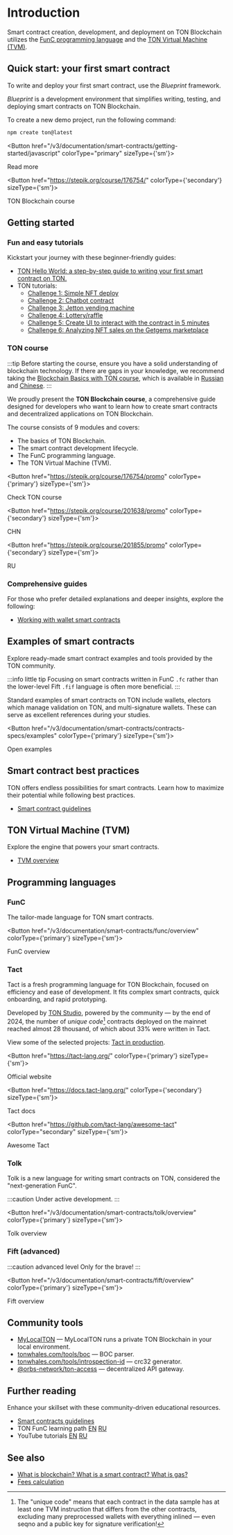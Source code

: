 
# Introduction

Smart contract creation, development, and deployment on TON Blockchain utilizes the [FunC programming language](/v3/documentation/smart-contracts/overview#-func) and the [TON Virtual Machine (TVM)](/v3/documentation/smart-contracts/overview#ton-virtual-machine-tvm).

## Quick start: your first smart contract

To write and deploy your first smart contract, use the *Blueprint* framework.

*Blueprint* is a development environment that simplifies writing, testing, and deploying smart contracts on TON Blockchain.

To create a new demo project, run the following command:

```bash
npm create ton@latest
```


<Button href="/v3/documentation/smart-contracts/getting-started/javascript" colorType="primary" sizeType={'sm'}>

Read more

</Button>


<Button href="https://stepik.org/course/176754/" colorType={'secondary'} sizeType={'sm'}>

TON Blockchain course

</Button>



## Getting started

### Fun and easy tutorials

Kickstart your journey with these beginner-friendly guides:
* [TON Hello World: a step-by-step guide to writing your first smart contract on TON.](https://helloworld.tonstudio.io/02-contract/)
* TON tutorials:
  - [Challenge 1: Simple NFT deploy](https://github.com/romanovichim/TONQuest1/)
  - [Challenge 2: Chatbot contract](https://github.com/romanovichim/TONQuest2/)
  - [Challenge 3: Jetton vending machine](https://github.com/romanovichim/TONQuest3/)
  - [Challenge 4: Lottery/raffle](https://github.com/romanovichim/TONQuest4/)
  - [Challenge 5: Create UI to interact with the contract in 5 minutes](https://github.com/romanovichim/TONQuest5/)
  - [Challenge 6: Analyzing NFT sales on the Getgems marketplace](https://github.com/romanovichim/TONQuest6/)

### TON course

:::tip
Before starting the course, ensure you have a solid understanding of blockchain technology. If there are gaps in your knowledge, we recommend taking the [Blockchain Basics with TON course](https://stepik.org/course/201294/promo), which is available in [Russian](https://stepik.org/course/202221/) and [Chinese](https://stepik.org/course/200976/).
:::

We proudly present the **TON Blockchain course**, a comprehensive guide designed for developers who want to learn how to create smart contracts and decentralized applications on TON Blockchain.

The course consists of 9 modules and covers:
- The basics of TON Blockchain.
- The smart contract development lifecycle.
- The FunC programming language.
- The TON Virtual Machine (TVM).

<Button href="https://stepik.org/course/176754/promo"
        colorType={'primary'} sizeType={'sm'}>

Check TON course

</Button>


<Button href="https://stepik.org/course/201638/promo"
        colorType={'secondary'} sizeType={'sm'}>

CHN

</Button>


<Button href="https://stepik.org/course/201855/promo"
        colorType={'secondary'} sizeType={'sm'}>

RU

</Button>


### Comprehensive guides

For those who prefer detailed explanations and deeper insights, explore the following:

* [Working with wallet smart contracts](/v3/guidelines/smart-contracts/howto/wallet)


## Examples of smart contracts

Explore ready-made smart contract examples and tools provided by the TON community.

:::info little tip
Focusing on smart contracts written in FunC `.fc` rather than the lower-level Fift `.fif` language is often more beneficial.
:::

Standard examples of smart contracts on TON include wallets, electors which manage validation on TON, and multi-signature wallets. These can serve as excellent references during your studies.

<Button href="/v3/documentation/smart-contracts/contracts-specs/examples" colorType={'primary'} sizeType={'sm'}>

Open examples

</Button>



## Smart contract best practices

TON offers endless possibilities for smart contracts. Learn how to maximize their potential while following best practices.

* [Smart contract guidelines](/v3/guidelines/smart-contracts/guidelines)

## TON Virtual Machine (TVM)

Explore the engine that powers your smart contracts.

* [TVM overview](/v3/documentation/tvm/tvm-overview)


## Programming languages

### FunC

The tailor-made language for TON smart contracts.


<Button href="/v3/documentation/smart-contracts/func/overview" colorType={'primary'} sizeType={'sm'}>

FunC overview

</Button>


### Tact

Tact is a fresh programming language for TON Blockchain, focused on efficiency and ease of development. It fits complex smart contracts, quick onboarding, and rapid prototyping.

Developed by [TON Studio](https://tonstudio.io), powered by the community — by the end of 2024, the number of _unique code_[^1] contracts deployed on the mainnet reached almost 28 thousand, of which about 33% were written in Tact.

View some of the selected projects: [Tact in production](https://github.com/tact-lang/awesome-tact#tact-in-production-).

[^1]: The "unique code" means that each contract in the data sample has at least one TVM instruction that differs from the other contracts, excluding many preprocessed wallets with everything inlined — even seqno and a public key for signature verification!

<Button href="https://tact-lang.org/"
        colorType={'primary'} sizeType={'sm'}>

Official website

</Button>

<Button href="https://docs.tact-lang.org/"
        colorType={'secondary'} sizeType={'sm'}>

Tact docs

</Button>

<Button href="https://github.com/tact-lang/awesome-tact"
        colorType="secondary" sizeType={'sm'}>

Awesome Tact

</Button>

### Tolk

Tolk is a new language for writing smart contracts on TON, considered the "next-generation FunC".

:::caution
Under active development.
:::

<Button href="/v3/documentation/smart-contracts/tolk/overview" colorType={'primary'} sizeType={'sm'}>

Tolk overview

</Button>

### Fift (advanced)

:::caution advanced level
Only for the brave!
:::


<Button href="/v3/documentation/smart-contracts/fift/overview" colorType={'primary'} sizeType={'sm'}>

Fift overview

</Button>


## Community tools

* [MyLocalTON](/v3/guidelines/nodes/running-nodes/running-a-local-ton) — MyLocalTON runs a private TON Blockchain in your local environment.
* [tonwhales.com/tools/boc](https://tonwhales.com/tools/boc) — BOC parser.
* [tonwhales.com/tools/introspection-id](https://tonwhales.com/tools/introspection-id) — crc32 generator.
* [@orbs-network/ton-access](https://www.orbs.com/ton-access/) — decentralized API gateway.


## Further reading

Enhance your skillset with these community-driven educational resources.

* [Smart contracts guidelines](/v3/guidelines/smart-contracts/guidelines)
* TON FunC learning path [EN](https://blog.ton.org/func-journey) [RU](https://github.com/romanovichim/TonFunClessons_ru)
* YouTube tutorials [EN](https://www.youtube.com/@TONDevStudy) [RU](https://www.youtube.com/@WikiMar)


## See also

* [What is blockchain? What is a smart contract? What is gas?](https://blog.ton.org/what-is-blockchain)
* [Fees calculation](/v3/guidelines/smart-contracts/fee-calculation)

